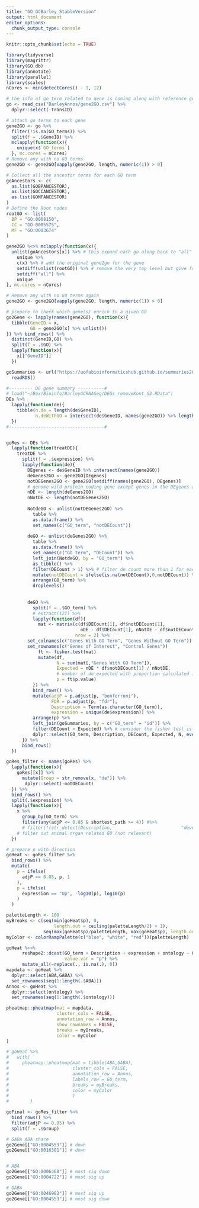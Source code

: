 ```yaml
---
title: "GO_GCBarley_StableVersion"
output: html_document
editor_options: 
  chunk_output_type: console
---
```


```r
knitr::opts_chunk$set(echo = TRUE)
```

```r
library(tidyverse)
library(magrittr)
library(GO.db)
library(annotate)
library(parallel)
library(scales)
nCores <- min(detectCores() - 1, 12)
```

```r
# the info of go term related to gene is coming along with reference genome and genome annotation of Morex v2 (2019)
go <- read_csv("BarleyAnnos/gene2GO.csv") %>% 
  dplyr::select(-TransID)

# attach go terms to each gene
gene2GO <- go %>%
  filter(!is.na(GO_terms)) %>%
  split(f = .$GeneID) %>%
  mclapply(function(x){
    unique(x$`GO_terms`)
  }, mc.cores = nCores)
# Remove any with no GO terms
gene2GO <- gene2GO[vapply(gene2GO, length, numeric(1)) > 0]
```

```r
# Collect all the ancestor terms for each GO term
goAncestors <- c(
  as.list(GOBPANCESTOR),
  as.list(GOCCANCESTOR),
  as.list(GOMFANCESTOR)
)
# Define the Root nodes
rootGO <- list(
  BP = "GO:0008150",
  CC = "GO:0005575",
  MF = "GO:0003674"
)

gene2GO %<>% mclapply(function(x){
  unlist(goAncestors[x]) %>% # this expand each go along back to "all" node, but start with 1 step upper level
    unique %>%
    c(x) %>% # add the original gene2go for the gene
    setdiff(unlist(rootGO)) %>% # remove the very top level but give free level yo choose with additional info in goSummaries
    setdiff("all") %>% 
    unique
}, mc.cores = nCores)

# Remove any with no GO terms again
gene2GO <- gene2GO[vapply(gene2GO, length, numeric(1)) > 0]

# prepare to check which gene(s) enrich to a given GO
go2Gene <- lapply(names(gene2GO), function(x){
  tibble(GeneID = x,
         GO = gene2GO[x] %>% unlist())
}) %>% bind_rows() %>% 
  distinct(GeneID,GO) %>%
  split(f = .$GO) %>%
  lapply(function(x){
    x[["GeneID"]]
  }) 

goSummaries <- url("https://uofabioinformaticshub.github.io/summaries2GO/data/goSummaries.RDS") %>%
  readRDS()
```

```r
#--------- DE gene summary ----------#
# load("~/Box/Bioinfo/BarleyGCRNASeq/DEGs_removeKont_S2.RData")
DEs %>% 
  lapply(function(de){
    tibble(n.de = length(de$GeneID),
           n.deWithGO = intersect(de$GeneID, names(gene2GO)) %>% length())
  })
#------------------------------------#


goRes <- DEs %>% 
  lapply(function(treatDE){
    treatDE %>% 
      split(f = .$expression) %>% 
      lapply(function(de){
        DEgenes <- de$GeneID %>% intersect(names(gene2GO))
        deGenes2GO <- gene2GO[DEgenes]
        notDEGenes2GO <- gene2GO[setdiff(names(gene2GO), DEgenes)] 
        # genome wild protein coding gene except genes in the DEgenes as background
        nDE <- length(deGenes2GO)
        nNotDE <- length(notDEGenes2GO)
        
        NotdeGO <- unlist(notDEGenes2GO) %>% 
          table %>%
          as.data.frame() %>%
          set_names(c("GO_term", "notDECount")) 
        
        deGO <- unlist(deGenes2GO) %>% 
          table %>%
          as.data.frame() %>%
          set_names(c("GO_term", "DECount")) %>%
          left_join(NotdeGO, by = "GO_term") %>%
          as_tibble() %>%
          filter(DECount > 1) %>% # filter de count more than 1 for each go terms
          mutate(notDECount = ifelse(is.na(notDECount),0,notDECount)) %>% # avoid NA as a given GO associated gene all in DE 
          arrange(GO_term) %>%
          droplevels() 
          
        
        deGO %>%
          split(f = .$GO_term) %>%
          # extract(127) %>%
          lapply(function(df){
            mat <- matrix(c(df$DECount[1], df$notDECount[1],
                            nDE - df$DECount[1], nNotDE - df$notDECount[1]),
                          nrow = 2) %>% 
        set_colnames(c("Genes With GO Term", "Genes Without GO Term")) %>% 
        set_rownames(c("Genes of Interest", "Control Genes"))
            ft <- fisher.test(mat)
            mutate(df, 
                   N = sum(mat[,"Genes With GO Term"]),
                   Expected = nDE * df$notDECount[1] / nNotDE,
                   # number of de expected with proportion calculated in control set
                   p = ft$p.value)
          }) %>%
          bind_rows() %>%
          mutate(adjP = p.adjust(p, "bonferroni"),
                 FDR = p.adjust(p, "fdr"),
                 Description = Term(as.character(GO_term)),
                 expression = unique(de$expression)) %>%
          arrange(p) %>%
          left_join(goSummaries, by = c("GO_term" = "id")) %>%
          filter(DECount > Expected) %>% # consider the fisher test is two-sided
          dplyr::select(GO_term, Description, DECount, Expected, N, everything())
      }) %>% 
      bind_rows()
  })
```

```r
goRes_filter <- names(goRes) %>% 
  lapply(function(x){
    goRes[[x]] %>% 
      mutate(Group = str_remove(x, "de")) %>% 
       dplyr::select(-notDECount)
  }) %>% 
  bind_rows() %>% 
  split(.$expression) %>% 
  lapply(function(x){
    x %>% 
      group_by(GO_term) %>% 
      filter(any(adjP <= 0.05 & shortest_path >= 4)) #%>% 
      # filter(!(str_detect(Description,                          "development|morphogenesis|cardioblast|cardiocyte|muscle|heart|animal|determination| cell |synapse")))
    # filter out animal organ related GO (not relevant)
  }) 
```


```r
# prepare p with direction
goHeat <- goRes_filter %>%
  bind_rows() %>% 
  mutate(
    p = ifelse(
      adjP <= 0.05, p, 1
    ),
    p = ifelse(
      expression == "Up", -log10(p), log10(p)
    )
  ) 

paletteLength <- 100
myBreaks <- c(seq(min(goHeat$p), 0, 
                  length.out = ceiling(paletteLength/2) + 1), 
              seq(max(goHeat$p)/paletteLength, max(goHeat$p), length.out=floor(paletteLength/2)))
myColor <- colorRampPalette(c("blue", "white", "red"))(paletteLength)

goHeat %<>% 
      reshape2::dcast(GO_term + Description + expression + ontology ~ Group,
                      value.var = "p") %>%
      mutate_all(~replace(., is.na(.), 0)) 
mapdata <- goHeat %>% 
  dplyr::select(ABA,GABA) %>% 
  set_rownames(seq(1:length(.$ABA)))
Annos <- goHeat %>% 
  dplyr::select(ontology) %>% 
  set_rownames(seq(1:length(.$ontology)))

pheatmap::pheatmap(mat = mapdata,
                   cluster_cols = FALSE,
                   annotation_row = Annos,
                   show_rownames = FALSE,
                   breaks = myBreaks,
                   color = myColor
)  

# goHeat %>% 
#   with(
#     pheatmap::pheatmap(mat = tibble(ABA,GABA),
#                        cluster_cols = FALSE,
#                        annotation_row = Annos, 
#                        labels_row = GO_term,
#                        breaks = myBreaks,
#                        color = myColor
#                        )
#        )
```

```r
goFinal <- goRes_filter %>% 
  bind_rows() %>% 
  filter(adjP <= 0.05) %>% 
  split(f = .$Group)

# GABA ABA share
go2Gene[["GO:0004553"]] # down
go2Gene[["GO:0016301"]] # down


# ABA
go2Gene[["GO:0006468"]] # most sig down
go2Gene[["GO:0004722"]] # most sig up

# GABA
go2Gene[["GO:0046982"]] # most sig up
go2Gene[["GO:0004553"]] # most sig down
```

